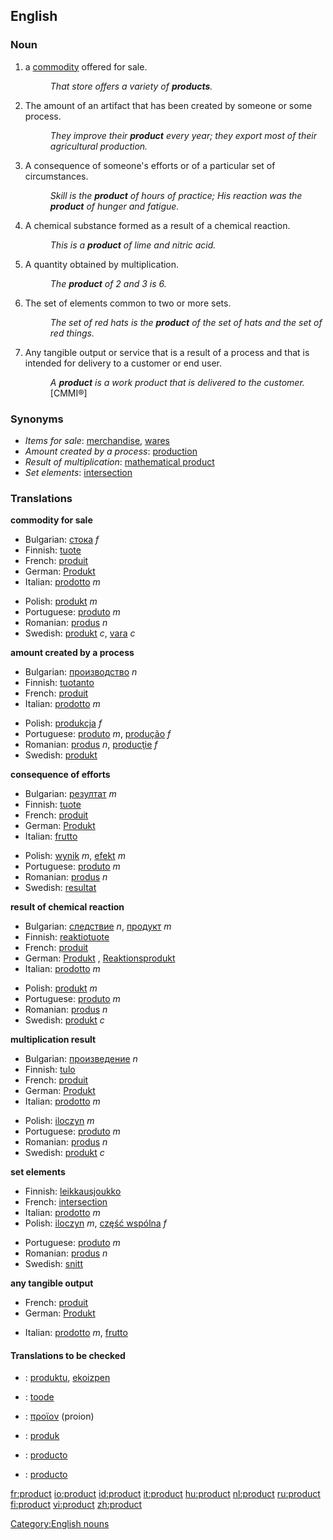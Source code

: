 ==English==

===Noun===
{{en-noun}}

# a [[commodity]] offered for sale.
#: ''That store offers a variety of '''products'''.''
# The amount of an artifact that has been created by someone or some process.
#: ''They improve their '''product''' every year; they export most of their agricultural production.''
# A consequence of someone's efforts or of a particular set of circumstances.
#: ''Skill is the '''product''' of hours of practice; His reaction was the '''product''' of hunger and fatigue.''
# A chemical substance formed as a result of a chemical reaction.
#: ''This is a '''product''' of lime and nitric acid.''
# {{math}} A quantity obtained by multiplication.
#: ''The '''product''' of 2 and 3 is 6.''
# The set of elements common to two or more sets.
#: ''The set of red hats is the '''product''' of the set of hats and the set of red things.''
# Any tangible output or service that is a result of a process and that is intended for delivery to a customer or end user. 
#: ''A '''product''' is a work product that is delivered to the customer.'' [CMMI®]

===Synonyms===
*''Items for sale'': [[merchandise]], [[wares]]
*''Amount created by a process'': [[production]]
*''Result of multiplication'': [[mathematical product]]
*''Set elements'': [[intersection]]

===Translations===
'''commodity for sale'''
{{top}}
*Bulgarian: [[стока]] ''f''
*Finnish: [[tuote]]
*French: [[produit]] {{m}}
*German: [[Produkt]] {{n}}
*Italian: [[prodotto]] ''m''
{{mid}}
*Polish: [[produkt]] ''m''
*Portuguese: [[produto]] ''m''
*Romanian: [[produs]] ''n''
*Swedish: [[produkt]] ''c'', [[vara]] ''c''
{{bottom}}

'''amount created by a process'''
{{top}}
*Bulgarian: [[производство]] ''n''
*Finnish: [[tuotanto]]
*French: [[produit]] {{m}}
*Italian: [[prodotto]] ''m''
{{mid}}
*Polish: [[produkcja]] ''f''
*Portuguese: [[produto]] ''m'', [[produção]] ''f''
*Romanian: [[produs]] ''n'', [[producţie]] ''f''
*Swedish: [[produkt]] {{c}}
{{bottom}}

'''consequence of efforts'''
{{top}}
*Bulgarian: [[резултат]] ''m''
*Finnish: [[tuote]]
*French: [[produit]] {{m}}
*German: [[Produkt]] {{n}}
*Italian: [[frutto]] {{m}}
{{mid}}
*Polish: [[wynik]] ''m'', [[efekt]] ''m''
*Portuguese: [[produto]] ''m''
*Romanian: [[produs]] ''n''
*Swedish: [[resultat]] {{n}}
{{bottom}}

'''result of chemical reaction'''
{{top}}
*Bulgarian: [[следствие]] ''n'', [[продукт]] ''m''
*Finnish: [[reaktiotuote]]
*French: [[produit]] {{m}}
*German: [[Produkt]] {{n}}, [[Reaktionsprodukt]] {{n}}
*Italian: [[prodotto]] ''m''
{{mid}}
*Polish: [[produkt]] ''m''
*Portuguese: [[produto]] ''m''
*Romanian: [[produs]] ''n''
*Swedish: [[produkt]] ''c''
{{bottom}}

'''multiplication result'''
{{top}}
*Bulgarian: [[произведение]] ''n''
*Finnish: [[tulo]]
*French: [[produit]] {{m}}
*German: [[Produkt]] {{n}}
*Italian: [[prodotto]] ''m''
{{mid}}
*Polish: [[iloczyn]] ''m''
*Portuguese: [[produto]] ''m''
*Romanian: [[produs]] ''n''
*Swedish: [[produkt]] ''c''
{{bottom}}

'''set elements'''
{{top}}
*Finnish: [[leikkausjoukko]]
*French: [[intersection]] {{f}}
*Italian: [[prodotto]] ''m''
*Polish: [[iloczyn]] ''m'', [[część wspólna]] ''f''
{{mid}}
*Portuguese: [[produto]] ''m''
*Romanian: [[produs]] ''n''
*Swedish: [[snitt]] {{n}}
{{bottom}}

'''any tangible output'''
{{top}}
*French: [[produit]] {{m}}
*German: [[Produkt]] {{n}}
{{mid}}
*Italian: [[prodotto]] ''m'', [[frutto]] {{m}}
{{bottom}}

====Translations to be checked====
{{checktrans}}
*{{ttbc|Basque}}: [[produktu]], [[ekoizpen]]
*{{ttbc|Estonian}}: [[toode]]
*{{ttbc|Greek}}: [[προϊον]] (proion)
*{{ttbc|Indonesian}}: [[produk]]
*{{ttbc|Interlingua}}: [[producto]]
*{{ttbc|Spanish}}: [[producto]] {{m}}

[[Category:English nouns]]

[[fr:product]]
[[io:product]]
[[id:product]]
[[it:product]]
[[hu:product]]
[[nl:product]]
[[ru:product]]
[[fi:product]]
[[vi:product]]
[[zh:product]]